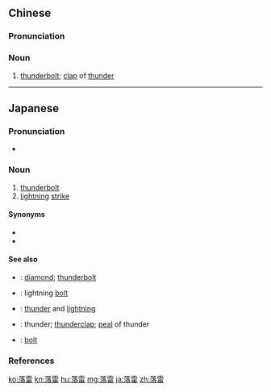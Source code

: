 ==Chinese==
{{zh-forms}}

===Pronunciation===
{{zh-pron
|m=luòléi
|c=lok6 leoi4
|mn=lo̍h-lûi
|cat=n
}}

===Noun===
{{zh-noun}}

# [[thunderbolt]]; [[clap]] of [[thunder]]

----

==Japanese==
{{ja-kanjitab|らく|らい|yomi=o}}

===Pronunciation===
* {{ja-pron|らくらい|y=o|acc=0|acc_ref=NHK}}

===Noun===
{{ja-noun|らくらい}}

# [[thunderbolt]]
# [[lightning]] [[strike]]

====Synonyms====
* {{l|ja|雷}}
* {{l|ja|電}}

====See also====
* {{ja-r|金剛|こんごう}}: [[diamond]]; [[thunderbolt]]
* {{ja-r|稲妻|いなずま}}: lightning [[bolt]]
* {{ja-r|雷電|らいでん}}: [[thunder]] and [[lightning]]
* {{ja-r|雷鳴|らいめい}}: thunder; [[thunderclap]]; [[peal]] of thunder
* {{ja-r|ボルト}}: [[bolt]]

===References===
<references/>

[[ko:落雷]]
[[kn:落雷]]
[[hu:落雷]]
[[mg:落雷]]
[[ja:落雷]]
[[zh:落雷]]